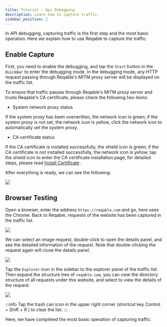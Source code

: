 ```yaml
---
title: Tutorial - Api Debugging
description: Learn how to capture traffic.
sidebar_position: 2
---
```



In API debugging, capturing traffic is the first step and the most basic operation. Here we explain how to use Reqable to capture the traffic.

## Enable Capture

First, you need to enable the debugging, and tap the `Start` button in the `QuickBar` to enter the debugging mode. In the debugging mode, any HTTP request passing through Reqable's MITM proxy server will be displayed on the traffic list.

To ensure that traffic passes through Reqable's MITM proxy server and trusts Reqable's CA certificate, please check the following two items:

- System network proxy status

If the system proxy has been overwritten, the network icon is green; if the system proxy is not set, the network icon is yellow, click the network icon to automatically set the system proxy.

- CA certificate status

If the CA certificate is installed successfully, the shield icon is green; if the CA certificate is not installed successfully, the network icon is yellow, tap the shield icon to enter the CA certificate installation page, for detailed steps, please read [Install Certificate](../installation) .

After everything is ready, we can see the following:

![](arts/traffic_01.png)

## Browser Testing

Open a browser, enter the address `https://reqable.com` and go, here uses the Chrome. Back to Reqable, requests of the website has been captured in the traffic list.

![](arts/traffic_02.png)

We can select an image request, double-click to open the details panel, and see the detailed information of the request. Note that double-clicking the request again will close the details panel.

![](arts/traffic_03.png)

Tap the `Explorer` icon in the sidebar to the explorer panel of the traffic list. Then expand the structure tree of `reqable.com`, you can view the directory structure of all requests under this website, and select to view the details of the request.

![](arts/traffic_04.png)

:::info
Tap the trash can icon in the upper right corner (shortcut key <Shortcut>Control + Shift + R</Shortcut> ) to clear the list.
:::

Here, we have completed the most basic operation of capturing traffic.